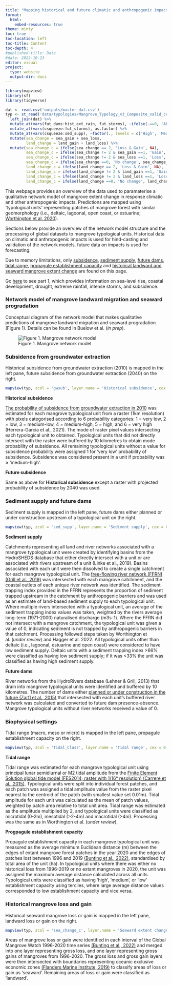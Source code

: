 ```yaml
---
title: "Mapping historical and future climatic and anthropogenic impacts to mangroves (Part 2)"
format:
  html:
    embed-resources: true
theme: minty
toc: true
toc-location: left
toc-title: Content
toc-depth: 4
#published-title: Date
#date: 2022-10-23
editor: visual
project:
  type: website
  output-dir: docs
---
```


```r
library(mapview)
library(sf)
library(tidyverse)

dat <- read.csv('outputs/master-dat.csv')
typ <- st_read('data/typologies/Mangrove_Typology_v3_Composite_valid_centroids.gpkg') %>% 
  left_join(dat) %>% 
  mutate_at(vars(fut_dams:hist_ext_rain, fut_storms), ~ifelse(.==0, 'Absent', 'Present')) %>% 
  mutate_at(vars(csqueeze:fut_storms), as.factor) %>% 
  mutate_at(vars(csqueeze:sed_supp), ~factor(., levels = c('High', 'Medium', 'Low'))) %>% 
  mutate(sea_change = sea_gain + sea_loss,
         land_change = land_gain + land_loss) %>% 
  mutate(sea_change_c = ifelse(sea_change == 2, 'Loss & Gain', NA),
         sea_change_c = ifelse(sea_change != 2 & sea_gain ==1, 'Gain', sea_change_c),
         sea_change_c = ifelse(sea_change != 2 & sea_loss ==1, 'Loss', sea_change_c),
         sea_change_c = ifelse(sea_change ==0, 'No change', sea_change_c),
         land_change_c = ifelse(land_change == 2, 'Loss & Gain', NA),
         land_change_c = ifelse(land_change != 2 & land_gain ==1, 'Gain', land_change_c),
         land_change_c = ifelse(land_change != 2 & land_loss ==1, 'Loss', land_change_c),
         land_change_c = ifelse(land_change ==0, 'No change', land_change_c))
```

This webpage provides an overview of the data used to paramaterise a qualitative network model of mangrove extent change in response climatic and other anthropogenic impacts. Predictions are mapped using 'typological units' representing patches of mangrove forest with similar geomorphology (i.e., deltaic, lagoonal, open coast, or estuarine; [Worthington et al. 2020](https://www.nature.com/articles/s41598-020-71194-5)).

Sections below provide an overview of the network model structure and the processing of global datasets to mangrove typological units. Historical data on climatic and anthropogenic impacts is used for hind-casting and validation of the network models, future data on impacts is used for forecasting.

Due to memory limitations, only [subsidence](#subsidence), [sediment supply](#sediment-supply-and-future-dams), [future dams](#sediment-supply-and-future-dams), [tidal range](#tidal-range), [propagule establishment capacity](#tidal-range) and [historical landward and seaward mangrove extent change](#historical-mangrove-loss-and-gain) are found on this page.

Go [here](https://mangrove-climate-risk-mapping.netlify.app/) to see part 1, which provides information on sea-level rise, coastal development, drought, extreme rainfall, intense storms, and subsidence.

### Network model of mangrove landward migration and seaward progradation

Conceptual diagram of the network model that makes qualitative predictions of mangrove landward migration and seaward progradation (Figure 1). Details can be found in Buelow et al. (*in prep*).

![Figure 1. Mangrove network model](images/network.png)

### Subsidence from groundwater extraction {#subsidence}

Historical subsidence from groundwater extraction (2010) is mapped in the left pane, future subsidence from groundwater extraction (2040) on the right.

```r

mapview(typ, zcol = 'gwsub', layer.name = 'Historical subsidence', cex = 0.9, lwd = 0) | mapview(typ, zcol = 'fut_gwsub', layer.name = 'Future subsidence', cex = 0.9, lwd = 0)

```

**Historical subsidence**

[The probability of subsidence from groundwater extraction in 2010](https://figshare.com/articles/dataset/Global_Subsidence_Maps/13312070/1) was estimated for each mangrove typological unit from a raster (1km resolution) with pixels categorised according to 6 probability categories: 1 = very low, 2 = low, 3 = medium-low, 4 = medium-high, 5 = high, and 6 = very high (Herrera-Garcia et al., 2021). The mode of raster pixel values intersecting each typological unit to obtained. Typological units that did not directly intersect with the raster were buffered by 10 kilometres to obtain mode probability of subsidence. All remaining typological units without a value for subsidence probability were assigned 1 for 'very low' probability of subsidence. Subsidence was considered present in a unit if probability was ≥ 'medium-high'.

**Future subsidence**

Same as above for **Historical subsidence** except a raster with projected probability of subsidence by 2040 was used.

### Sediment supply and future dams {#sediment-supply-and-future-dams}

Sediment supply is mapped in the left pane, future dams either planned or under construction upstream of a typological unit on the right.

```r

mapview(typ, zcol = 'sed_supp', layer.name = 'Sediment supply', cex = 0.9, lwd = 0, map.type = 'Esri.WorldGrayCanvas') | mapview(typ, zcol = 'fut_dams', layer.name = 'Future dams upstream', cex = 0.9, lwd = 0, map.type = 'Esri.WorldGrayCanvas')

```

**Sediment supply**

Catchments representing all land and river networks associated with a mangrove typological unit were created by identifying basins from the HydroSHEDS database that either directly intersect with a unit or are associated with rivers upstream of a unit (Linke et al., 2019). Basins associated with each unit were then dissolved to create a single catchment for each mangrove typological unit. The [free-flowing river network (FFRN)(Grill et al., 2019)](https://figshare.com/articles/dataset/Mapping_the_world_s_free-flowing_rivers_data_set_and_technical_documentation/7688801) was intersected with each mangrove catchment, and the coastal outlets of each unique river network was identified. The sediment trapping index provided in the FFRN represents the proportion of sediment trapped upstream in the catchment by anthropogenic barriers and was used as an estimate of land-based sediment supply to each typological unit. Where multiple rivers intersected with a typological unit, an average of the sediment trapping index values was taken, weighted by the rivers average long-term (1971-2000) naturalised discharge (m3s-1). Where the FFRN did not intersect with a mangrove catchment, the typological unit was given a value of 0, indicating sediment is not trapped by anthropogenic barriers in that catchment. Processing followed steps taken by Worthington et al. (*under review*) and Hagger et al. 2022. All typological units other than deltaic (i.e., lagoonal, estuarine and open coast) were considered to have low sediment supply. Deltaic units with a sediment trapping index \>66% were classified as having low sediment supply; if it was \<33% the unit was classified as having high sediment supply.

**Future dams**

River networks from the HydroRivers database (Lehner & Grill, 2013) that drain into mangrove typological units were identified and buffered by 10 kilometres. The number of dams either [planned or under construction in the future (Zarfl et al., 2015)](https://www.globaldamwatch.org/fhred) that intersected with each unit's buffered river network was calculated and converted to future dam presence-absence. Mangrove typological units without river networks received a value of 0.


### Biophysical settings {#tidal-range}

Tidal range (macro, meso or micro) is mapped in the left pane, propagule establishment capacity on the right.

```r

mapview(typ, zcol = 'Tidal_Class', layer.name = 'Tidal range', cex = 0.9, lwd = 0) | mapview(typ, zcol = 'prop_estab', layer.name = 'Propagule establishment capacity', cex = 0.9, lwd = 0)

```

**Tidal range**

Tidal range was estimated for each mangrove typological unit using principal lunar semidiurnal or M2 tidal amplitude from the [Finite Element Solution global tide model (FES2014; raster with 1/16° resolution) (Carrere et al., 2015)](https://www.aviso.altimetry.fr). Typological units were split into individual forest patches, and each patch was assigned a tidal amplitude value from the raster pixel nearest to the centroid of the patch (with smallest value set 0.01m). Tidal amplitude for each unit was calculated as the mean of patch values, weighted by patch area relative to total unit area. Tidal range was estimated as the amplitude multiplied by 2, and typological units were classified as microtidal (0-2m), mesotidal (\>2-4m) and macrotidal (\>4m). Processing was the same as in Worthington et al. (*under review*).

**Progpagule establishment capacity**

Propagule establishment capacity in each mangrove typological unit was measured as the average minimum Euclidean distance (m) between the edges of extant mangrove forest patches in the year 2020 and the edges of patches lost between 1996 and 2019 [(Bunting et al., 2022)](https://zenodo.org/record/6894273#.ZEXlTuxBxuU), standardised by total area of the unit (ha). In typological units where there was either no historical loss from 1996-2019 or no extant mangroves in 2020, the unit was assigned the maximum average distance calculated across all units. Typological units were classified as having ‘high’, ‘medium’, or ‘low’ establishment capacity using terciles, where large average distance values corresponded to low establishment capacity and vice versa.

### Historical mangrove loss and gain {#historical-mangrove-loss-and-gain}

Historical seaward mangrove loss or gain is mapped in the left pane, landward loss or gain on the right.

```r

mapview(typ, zcol = 'sea_change_c', layer.name = 'Seaward extent change', cex = 0.9, lwd = 0) | mapview(typ, zcol = 'land_change_c', layer.name = 'Landward extent change', cex = 0.9, lwd = 0)

```

Areas of mangrove loss or gain were identified in each interval of the Global Mangrove Watch 1996-2020 time series [(Bunting et al., 2022)](https://zenodo.org/record/6894273#.ZEXlTuxBxuU) and merged into one layer representing gross loss, and one layer representing gross gains of mangroves from 1996-2020. The gross loss and gross gain layers were then intersected with boundaries representing oceanic exclusive economic zones [(Flanders Marine Institute, 2019)](https://www.marineregions.org/) to classify areas of loss or gain as ‘seaward’. Remaining areas of loss or gain were classified as ‘landward’.
